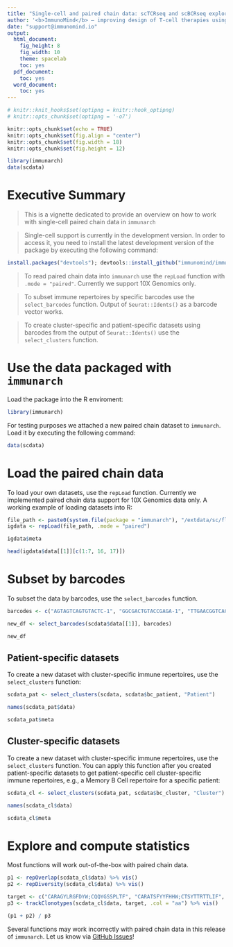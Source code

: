 ```yaml
---
title: "Single-cell and paired chain data: scTCRseq and scBCRseq exploration"
author: '<b>ImmunoMind</b> – improving design of T-cell therapies using multi-omics and AI. Research and biopharma partnerships, more details: <a href="https://immunomind.io">immunomind.io</a>'
date: "support@immunomind.io"
output:
  html_document:
    fig_height: 8
    fig_width: 10
    theme: spacelab
    toc: yes
  pdf_document:
    toc: yes
  word_document:
    toc: yes
---
```



<!--
%\VignetteEngine{knitr::rmarkdown}
%\VignetteIndexEntry{Working with data in immunarch}
%\VignettePackage{immunarch}
-->



```r
# knitr::knit_hooks$set(optipng = knitr::hook_optipng)
# knitr::opts_chunk$set(optipng = '-o7')

knitr::opts_chunk$set(echo = TRUE)
knitr::opts_chunk$set(fig.align = "center")
knitr::opts_chunk$set(fig.width = 18)
knitr::opts_chunk$set(fig.height = 12)

library(immunarch)
data(scdata)
```


# Executive Summary

> This is a vignette dedicated to provide an overview on how to work with single-cell paired chain data in `immunarch`

> Single-cell support is currently in the development version. In order to access it, you need to install the latest development version of the package  by executing the following command:

```r
install.packages("devtools"); devtools::install_github("immunomind/immunarch", ref="dev")
```

> To read paired chain data into `immunarch` use the `repLoad` function with `.mode = "paired"`. Currently we support 10X Genomics only.

> To subset immune repertoires by specific barcodes use the `select_barcodes` function. Output of `Seurat::Idents()` as a barcode vector works.

> To create cluster-specific and patient-specific datasets using barcodes from the output of `Seurat::Idents()` use the `select_clusters` function.


# Use the data packaged with `immunarch`

Load the package into the R enviroment:
```r
library(immunarch)
```

For testing purposes we attached a new paired chain dataset to `immunarch`. Load it by executing the following command:

```r
data(scdata)
```

# Load the paired chain data

To load your own datasets, use the `repLoad` function. Currently we implemented paired chain data support for 10X Genomics data only. A working example of loading datasets into R:

```r
file_path <- paste0(system.file(package = "immunarch"), "/extdata/sc/flu.csv.gz")
igdata <- repLoad(file_path, .mode = "paired")

igdata$meta

head(igdata$data[[1]][c(1:7, 16, 17)])
```

# Subset by barcodes

To subset the data by barcodes, use the `select_barcodes` function.

```r
barcodes <- c("AGTAGTCAGTGTACTC-1", "GGCGACTGTACCGAGA-1", "TTGAACGGTCACCTAA-1")

new_df <- select_barcodes(scdata$data[[1]], barcodes)

new_df
```

## Patient-specific datasets

To create a new dataset with cluster-specific immune repertoires, use the `select_clusters` function:

```r
scdata_pat <- select_clusters(scdata, scdata$bc_patient, "Patient")

names(scdata_pat$data)

scdata_pat$meta
```

## Cluster-specific datasets

To create a new dataset with cluster-specific immune repertoires, use the `select_clusters` function. You can apply this function after you created patient-specific datasets to get patient-specific cell cluster-specific immune repertoires, e.g., a Memory B Cell repertoire for a specific patient:

```r
scdata_cl <- select_clusters(scdata_pat, scdata$bc_cluster, "Cluster")

names(scdata_cl$data)

scdata_cl$meta
```

# Explore and compute statistics

Most functions will work out-of-the-box with paired chain data.

```r
p1 <- repOverlap(scdata_cl$data) %>% vis()
p2 <- repDiversity(scdata_cl$data) %>% vis()

target <- c("CARAGYLRGFDYW;CQQYGSSPLTF", "CARATSFYYFHHW;CTSYTTRTTLIF", "CARDLSRGDYFPYFSYHMNVW;CQSDDTANHVIF", "CARGFDTNAFDIW;CTAWDDSLSGVVF", "CTREDYW;CMQTIQLRTF")
p3 <- trackClonotypes(scdata_cl$data, target, .col = "aa") %>% vis()

(p1 + p2) / p3
```

Several functions may work incorrectly with paired chain data in this release of `immunarch`. Let us know via [GitHub Issues](http://github.com/immunomind/immunarch/issues)!

